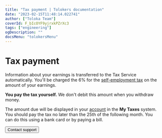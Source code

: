 ```yaml
---
title: "Tax payment | Tolokers documentation"
date: "2023-02-15T11:48:14.022741"
author: ["Toloka Team"]
coverId: F_bIcOYF9yjrxkPZrXc3
tags: ["engineering"]
ogDescription: ""
docsMenu: "tolokersMenu"
---
```



# Tax payment

Information about your earnings is transferred to the Tax Service automatically. You'll be charged the 6% for the [self-employment tax](https://npd.nalog.ru/) on the amount of your earnings.

**You pay the tax yourself.** We don't debit this amount when you withdraw money.

The amount due will be displayed in your [account](https://lknpd.nalog.ru/auth/login) in the **My Taxes** system. You should pay the tax no later than the 25th of the following month. You can do this using a bank card or by paying a bill.

<SelfEmployedMoreAboutTaxes/>

<Button themeColor="light" view="default" size="l" type="link" url="../troubleshooting/troubleshooting#self-employed">Contact support</Button>